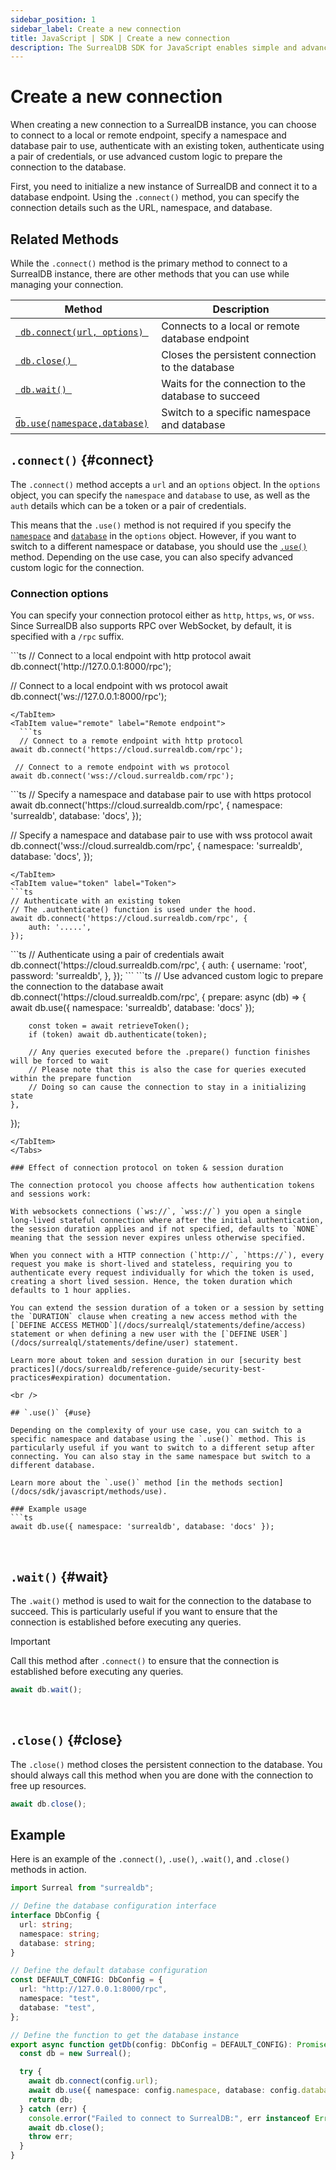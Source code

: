 ```yaml
---
sidebar_position: 1
sidebar_label: Create a new connection
title: JavaScript | SDK | Create a new connection
description: The SurrealDB SDK for JavaScript enables simple and advanced querying of a remote or embedded database.
---
```



# Create a new connection

When creating a new connection to a SurrealDB instance, you can choose to connect to a local or remote endpoint, specify a namespace and database pair to use, authenticate with an existing token, authenticate using a pair of credentials, or use advanced custom logic to prepare the connection to the database.

First, you need to initialize a new instance of SurrealDB and connect it to a database endpoint. Using the `.connect()` method, you can specify the connection details such as the URL, namespace, and database. 


## Related Methods

While the `.connect()` method is the primary method to connect to a SurrealDB instance, there are other methods that you can use while managing your connection.

<table>
	<thead>
		<tr>
			<th scope="col">Method</th>
			<th scope="col">Description</th>
		</tr>
	</thead>
	<tbody>
		<tr>
			<td scope="row" data-label="Method"><a href="/docs/sdk/javascript/methods/connect"> <code> db.connect(url, options) </code></a></td>
			<td scope="row" data-label="Description">Connects to a local or remote database endpoint</td>
		</tr>
        <tr>
            <td scope="row" data-label="Method"><a href="/docs/sdk/javascript/core/create-a-new-connection#close"> <code> db.close() </code></a></td>
            <td scope="row" data-label="Description">Closes the persistent connection to the database</td>
        </tr>
        <tr>
            <td scope="row" data-label="Method"><a href="/docs/sdk/javascript/core/create-a-new-connection#wait"> <code> db.wait() </code></a></td>
			<td scope="row" data-label="Description">Waits for the connection to the database to succeed</td>
		</tr>
		<tr>
			<td scope="row" data-label="Method"><a href="/docs/sdk/javascript/methods/use"> <code> db.use(namespace,database)</code></a></td>
			<td scope="row" data-label="Description">Switch to a specific namespace and database</td>
		</tr>
	</tbody>
</table>

## `.connect()` {#connect}

The `.connect()` method accepts a `url` and an `options` object. In the `options` object, you can specify the `namespace` and `database` to use, as well as the `auth` details which can be a token or a pair of credentials. 

This means that the `.use()` method is not required if you specify the [`namespace`](/docs/surrealdb/introduction/concepts/namespace) and [`database`](/docs/surrealdb/introduction/concepts/database) in the `options` object.  However, if you want to switch to a different namespace or database, you should use the [`.use()`](/docs/sdk/javascript/methods/use) method. Depending on the use case, you can also specify advanced custom logic for the connection.

### Connection options

You can specify your connection protocol either as `http`, `https`, `ws`, or `wss`. Since SurrealDB also supports RPC over WebSocket, by default, it is specified with a `/rpc` suffix. 

<Tabs groupId="connection-options">
<TabItem value="local" label="Local endpoint" default>
  ```ts
  // Connect to a local endpoint with http protocol
await db.connect('http://127.0.0.1:8000/rpc');

 // Connect to a local endpoint with ws protocol
await db.connect('ws://127.0.0.1:8000/rpc');
```
</TabItem>
<TabItem value="remote" label="Remote endpoint">
  ```ts
  // Connect to a remote endpoint with http protocol
await db.connect('https://cloud.surrealdb.com/rpc');

 // Connect to a remote endpoint with ws protocol
await db.connect('wss://cloud.surrealdb.com/rpc');
```
</TabItem>
<TabItem value="ns-db" label="Namespace and database">
```ts
// Specify a namespace and database pair to use with https protocol
await db.connect('https://cloud.surrealdb.com/rpc', {
	namespace: 'surrealdb',
	database: 'docs',
});

// Specify a namespace and database pair to use with wss protocol
await db.connect('wss://cloud.surrealdb.com/rpc', {
	namespace: 'surrealdb',
	database: 'docs',
});
```
</TabItem>
<TabItem value="token" label="Token">
```ts
// Authenticate with an existing token
// The .authenticate() function is used under the hood.
await db.connect('https://cloud.surrealdb.com/rpc', {
	auth: '.....',
});
```
</TabItem>
<TabItem value="credentials" label="Credentials">
```ts
// Authenticate using a pair of credentials
await db.connect('https://cloud.surrealdb.com/rpc', {
	auth: {
		username: 'root',
		password: 'surrealdb',
	},
});
```
</TabItem>
<TabItem value="custom" label="Custom logic">
```ts
// Use advanced custom logic to prepare the connection to the database
await db.connect('https://cloud.surrealdb.com/rpc', {
	prepare: async (db) => {
		await db.use({ namespace: 'surrealdb', database: 'docs' });

		const token = await retrieveToken();
		if (token) await db.authenticate(token);

		// Any queries executed before the .prepare() function finishes will be forced to wait
		// Please note that this is also the case for queries executed within the prepare function
		// Doing so can cause the connection to stay in a initializing state
	},
});
```
</TabItem>
</Tabs>

### Effect of connection protocol on token & session duration

The connection protocol you choose affects how authentication tokens and sessions work:

With websockets connections (`ws://`, `wss://`) you open a single long-lived stateful connection where after the initial authentication, the session duration applies and if not specified, defaults to `NONE` meaning that the session never expires unless otherwise specified. 

When you connect with a HTTP connection (`http://`, `https://`), every request you make is short-lived and stateless, requiring you to authenticate every request individually for which the token is used, creating a short lived session. Hence, the token duration which defaults to 1 hour applies.

You can extend the session duration of a token or a session by setting the `DURATION` clause when creating a new access method with the [`DEFINE ACCESS METHOD`](/docs/surrealql/statements/define/access) statement or when defining a new user with the [`DEFINE USER`](/docs/surrealql/statements/define/user) statement. 

Learn more about token and session duration in our [security best practices](/docs/surrealdb/reference-guide/security-best-practices#expiration) documentation.

<br />

## `.use()` {#use}

Depending on the complexity of your use case, you can switch to a specific namespace and database using the `.use()` method. This is particularly useful if you want to switch to a different setup after connecting. You can also stay in the same namespace but switch to a different database. 

Learn more about the `.use()` method [in the methods section](/docs/sdk/javascript/methods/use).

### Example usage
```ts
await db.use({ namespace: 'surrealdb', database: 'docs' });
```

<br />

## `.wait()` {#wait}

The `.wait()` method is used to wait for the connection to the database to succeed. This is particularly useful if you want to ensure that the connection is established before executing any queries.

> [!IMPORTANT]
>Call this method after `.connect()` to ensure that the connection is established before executing any queries.
```ts
await db.wait();
```

<br />

## `.close()` {#close}

The `.close()` method closes the persistent connection to the database. You should always call this method when you are done with the connection to free up resources.

```ts
await db.close();
```


## Example

Here is an example of the `.connect()`, `.use()`, `.wait()`, and `.close()` methods in action.

```ts title="Example"
import Surreal from "surrealdb";

// Define the database configuration interface
interface DbConfig {
  url: string;
  namespace: string;
  database: string;
}

// Define the default database configuration
const DEFAULT_CONFIG: DbConfig = {
  url: "http://127.0.0.1:8000/rpc",
  namespace: "test",
  database: "test",
};

// Define the function to get the database instance
export async function getDb(config: DbConfig = DEFAULT_CONFIG): Promise<Surreal> {
  const db = new Surreal();

  try {
    await db.connect(config.url);
    await db.use({ namespace: config.namespace, database: config.database });
    return db;
  } catch (err) {
    console.error("Failed to connect to SurrealDB:", err instanceof Error ? err.message : String(err));
    await db.close();
    throw err;
  }
}
```